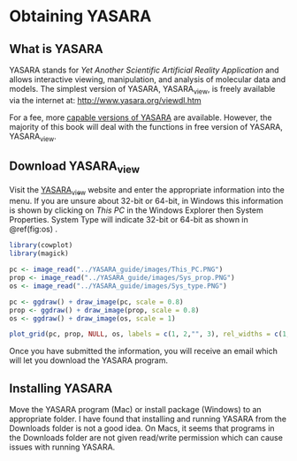 # Obtaining YASARA

## What is YASARA

YASARA stands for *Yet Another Scientific Artificial Reality Application* and allows interactive viewing, manipulation, and analysis of molecular data and models. The simplest version of YASARA, YASARA~view~, is freely available via the internet at: [http://www.yasara.org/viewdl.htm](http://www.yasara.org/viewdl.htm) 

For a fee, more [capable versions of YASARA](http://www.yasara.org/yasaradl.htm) are available. However, the majority of this book will deal with the functions in free version of YASARA, YASARA~view~. 

## Download YASARA~view~

Visit the [YASARA~view~](http://www.yasara.org/viewdl.htm) website and enter the appropriate information into the menu. If you are unsure about 32-bit or 64-bit, in Windows this information is shown by clicking on *This PC* in the Windows Explorer then System Properties.  System Type will indicate 32-bit or 64-bit as shown in \@ref(fig:os) .

```r
library(cowplot)
library(magick)

pc <- image_read("../YASARA_guide/images/This_PC.PNG")
prop <- image_read("../YASARA_guide/images/Sys_prop.PNG")
os <- image_read("../YASARA_guide/images/Sys_type.PNG")

pc <- ggdraw() + draw_image(pc, scale = 0.8)
prop <- ggdraw() + draw_image(prop, scale = 0.8)
os <- ggdraw() + draw_image(os, scale = 1)

plot_grid(pc, prop, NULL, os, labels = c(1, 2,"", 3), rel_widths = c(1, 1, 0.3, 2), nrow = 1)
```

Once you have submitted the information, you will receive an email which will let you download the YASARA program.

## Installing YASARA

Move the YASARA program (Mac) or install package (Windows) to an appropriate folder. I have found that installing and running YASARA from the Downloads folder is not a good idea. On Macs, it seems that programs in the Downloads folder are not given read/write permission which can cause issues with running YASARA.



